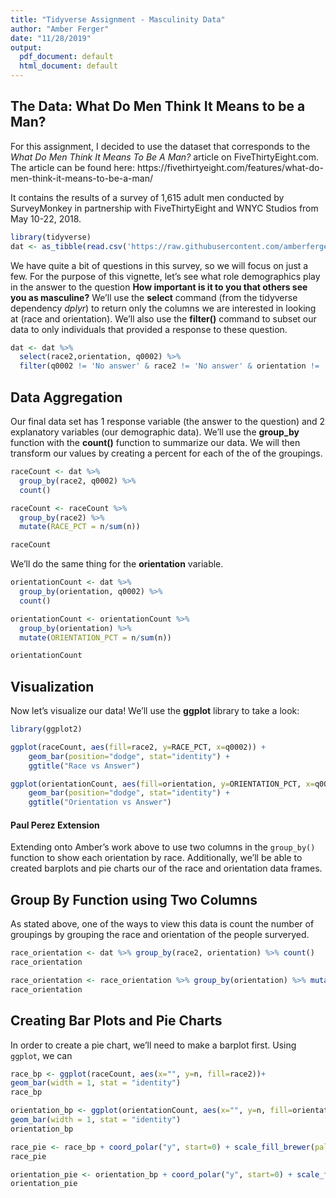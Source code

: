 ```yaml
---
title: "Tidyverse Assignment - Masculinity Data"
author: "Amber Ferger"
date: "11/28/2019"
output:
  pdf_document: default
  html_document: default
---
```


## The Data: What Do Men Think It Means to be a Man?
For this assignment, I decided to use the dataset that corresponds to the *What Do Men Think It Means To Be A Man?* article on FiveThirtyEight.com. The article can be found here: https://fivethirtyeight.com/features/what-do-men-think-it-means-to-be-a-man/

It contains the results of a survey of 1,615 adult men conducted by SurveyMonkey in partnership with FiveThirtyEight and WNYC Studios from May 10-22, 2018. 

``` r

library(tidyverse)
dat <- as_tibble(read.csv('https://raw.githubusercontent.com/amberferger/DATA607_Masculinity/master/raw-responses.csv'))

```


We have quite a bit of questions in this survey, so we will focus on just a few. For the purpose of this vignette, let's see what role demographics play in the answer to the question **How important is it to you that others see you as masculine?** We'll use the **select** command (from the tidyverse dependency *dplyr*) to return only the columns we are interested in looking at (race and orientation). We'll also use the **filter()** command to subset our data to only individuals that provided a response to these question. 


``` r

dat <- dat %>% 
  select(race2,orientation, q0002) %>%
  filter(q0002 != 'No answer' & race2 != 'No answer' & orientation != 'No answer')

```


## Data Aggregation

Our final data set has 1 response variable (the answer to the question) and 2 explanatory variables (our demographic data). We'll use the **group_by** function with the **count()** function to summarize our data. We will then transform our values by creating a percent for each of the of the groupings.
``` r

raceCount <- dat %>% 
  group_by(race2, q0002) %>%
  count()

raceCount <- raceCount %>% 
  group_by(race2) %>%
  mutate(RACE_PCT = n/sum(n))

raceCount

```

We'll do the same thing for the **orientation** variable. 

``` r

orientationCount <- dat %>% 
  group_by(orientation, q0002) %>%
  count()

orientationCount <- orientationCount %>% 
  group_by(orientation) %>%
  mutate(ORIENTATION_PCT = n/sum(n))

orientationCount

```


## Visualization 

Now let's visualize our data! We'll use the **ggplot** library to take a look: 

``` r
library(ggplot2)

ggplot(raceCount, aes(fill=race2, y=RACE_PCT, x=q0002)) + 
    geom_bar(position="dodge", stat="identity") +
    ggtitle("Race vs Answer")

```


``` r

ggplot(orientationCount, aes(fill=orientation, y=ORIENTATION_PCT, x=q0002)) + 
    geom_bar(position="dodge", stat="identity") +
    ggtitle("Orientation vs Answer")

```

#### Paul Perez Extension

Extending onto Amber's work above to use two columns in the `group_by()` function to show each orientation by race. Additionally, we'll be able to created barplots and pie charts our of the race and orientation data frames.

## Group By Function using Two Columns
As stated above, one of the ways to view this data is count the number of groupings by grouping the race and orientation of the people surveryed. 


```r
race_orientation <- dat %>% group_by(race2, orientation) %>% count()
race_orientation

race_orientation <- race_orientation %>% group_by(orientation) %>% mutate(percentage = n/sum(n))
race_orientation
```


## Creating Bar Plots and Pie Charts

In order to create a pie chart, we'll need to make a barplot first. Using `ggplot`, we can 
```r
race_bp <- ggplot(raceCount, aes(x="", y=n, fill=race2))+
geom_bar(width = 1, stat = "identity")
race_bp

orientation_bp <- ggplot(orientationCount, aes(x="", y=n, fill=orientation))+
geom_bar(width = 1, stat = "identity")
orientation_bp
```


```r
race_pie <- race_bp + coord_polar("y", start=0) + scale_fill_brewer(palette='Dark1')
race_pie 

orientation_pie <- orientation_bp + coord_polar("y", start=0) + scale_fill_brewer(palette='Dark2')
orientation_pie
```

